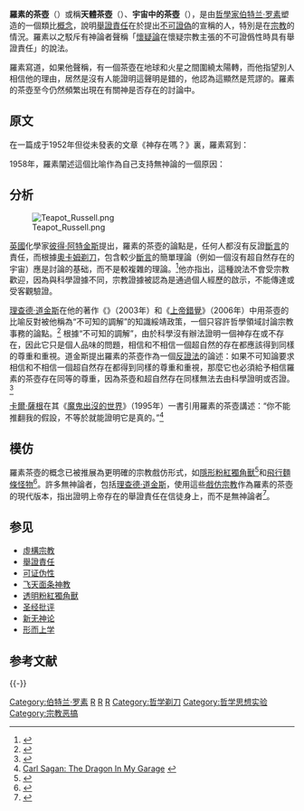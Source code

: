 {{Atheism}}

'''羅素的茶壺'''（{{lang-en|Russell's teapot}}）或稱'''天體茶壺'''（{{lang-en|Celestial Teapot}}）、'''宇宙中的茶壺'''（{{lang-en|Cosmic Teapot}}），是由[[哲學家|哲學家]][[伯特兰·罗素|伯特兰·罗素]]塑造的一個類比[[概念|概念]]，說明[[舉證責任_(哲學)|舉證責任]]在於提出[[可证伪性|不可證偽]]的宣稱的人，特別是在[[宗教|宗教]]的情況。羅素以之駁斥有神論者聲稱「[[懷疑論|懷疑論]]在懷疑宗教主張的不可證僞性時具有舉證責任」的說法。

羅素寫道，如果他聲稱，有一個茶壺在地球和火星之間圍繞太陽轉，而他指望別人相信他的理由，居然是沒有人能證明這聲明是錯的，他認為這顯然是荒謬的。羅素的茶壺至今仍然頻繁出現在有關神是否存在的討論中。

== 原文 ==
在一篇成于1952年但從未發表的文章《神存在嗎？》裏，羅素寫到：

{{quote|許多[[正統派基督教|正統派基督教]]人士認為應該由懷疑者來證僞那些受公認的[[教條|教條]]，而不是由那些教條主義者來證實它們。這當然是錯誤的。如果我說，地球和火星之間有個瓷製茶壺以[[橢圓軌道|橢圓軌道]]繞太陽公轉，只要我小心地補充說明這茶壺實在太小，即使用我們最強大的[[望遠鏡|望遠鏡]]也找不到它，那麼沒有人可以證僞我的主張。但如果我要聲明道，既然我的聲明無法被推翻，那麼向它提出懷疑對人類理性來說就是不可容忍的，我自然應當被看作在胡言亂語。但假設這茶壺的存在被古書所支持，並在每個星期日以神聖真理的形式教導給大衆，灌輸到每個在校孩童的心智中，那懷疑茶壺存在的人會被當作反常的特徵，懷疑者在[[啟蒙時代|啟蒙時代]]會受[[精神科醫師|精神科醫師]]注意，在更早的時代中則會被視為異端而受審判。<ref>{{Cite web |url=http://www.cfpf.org.uk/articles/religion/br/br_god.html |title=Bertrand Russell: Is There a God? |access-date=2010-09-04 |archive-date=2013-07-10 |archive-url=https://web.archive.org/web/20130710005113/https://www.cfpf.org.uk/articles/religion/br/br_god.html |dead-url=no }}</ref> 
}}

1958年，羅素闡述這個比喻作為自己支持無神論的一個原因：
{{quote|我應稱自己為[[不可知論者|不可知論者]]；但在实际意义上，我是[[無神論者|無神論者]]。我不認為[[基督教中的神|基督教中的神]]比[[奧林匹斯十二主神|奧林匹斯十二主神]]或[[瓦爾哈拉|瓦爾哈拉]]更可能存在。用另一個例證：沒有人可以證明，在地球和火星之間沒有一個以橢圓形軌道旋轉的瓷製茶壺，但沒人認為這充分可能在現實中存在。我覺得基督教的上帝一樣不可能。<ref name="garvey">{{Cite journal|first=Brian|last=Garvey|title=Absence of evidence, evidence of absence, and the atheist’s teapot|journal=[[Ars_Disputandi|Ars Disputandi]]|year=2010|volume=10|pages=9–22|url=http://www.arsdisputandi.org/publish/articles/000339/article.pdf|deadurl=yes|archiveurl=https://web.archive.org/web/20130124021207/http://www.arsdisputandi.org/publish/articles/000339/article.pdf|archivedate=2013-01-24}}</ref>
}}

== 分析 ==
[[File:Teapot_Russell.png|thumb]]

[[英國|英國]]化學家[[彼得·阿特金斯|彼得·阿特金斯]]提出，羅素的茶壺的論點是，任何人都沒有反證[[斷言|斷言]]的責任，而根據[[奧卡姆剃刀|奧卡姆剃刀]]，包含較少[[斷言|斷言]]的簡單理論（例如一個沒有超自然存在的宇宙）應是討論的基础，而不是較複雜的理論。<ref>{{Cite journal|title=The Oxford handbook of religion and science|editors=Clayton, Philip and Simpson, Zachary R.|first=Peter|last=Atkins|authorlink=Peter Atkins|contribution=Atheism and science|pages=129–130|postscript=<!--None-->|url=http://books.ca/books?id=-WhGyYy0SIoC&printsec=frontcover&source=gbs_ge_summary_r&cad=0#v=onepage&q&f=false|journal=|access-date=2013-05-04|archive-date=2019-06-11|archive-url=https://web.archive.org/web/20190611165600/http://books.ca/books?id=-WhGyYy0SIoC&printsec=frontcover&source=gbs_ge_summary_r&cad=0#v=onepage&q&f=false|dead-url=no}}</ref>他亦指出，這種說法不會受宗教歡迎，因為與科學證據不同，宗教證據被認為是通過個人經歷的啟示，不能傳達或受客觀驗證。

[[理查德·道金斯|理查德·道金斯]]在他的著作《{{link-en|魔鬼的牧師|A Devil's Chaplain}}》（2003年）和《[[上帝錯覺|上帝錯覺]]》（2006年）中用茶壺的比喻反對被他稱為“不可知的調解”的知識綏靖政策，一個只容許哲學領域討論宗教事務的論點。<ref name="devchap">{{cite book
|title = [[A_Devil's_Chaplain|A Devil's Chaplain]]
|author = [[Richard_Dawkins|Richard Dawkins]]
|publisher = [[Houghton_Mifflin|Houghton Mifflin]]
|media_type =
|pages =
|isbn = 0-618-33540-4
}}</ref>
根據“不可知的調解”，由於科學沒有辦法證明一個神存在或不存在，因此它只是個人品味的問題，相信和不相信一個超自然的存在都應該得到同樣的尊重和重視。道金斯提出羅素的茶壺作為一個[[反證法|反證法]]的論述：如果不可知論要求相信和不相信一個超自然存在都得到同樣的尊重和重視，那麼它也必須給予相信羅素的茶壺存在同等的尊重，因為茶壺和超自然存在同樣無法去由科學證明或否證。<ref name = "goddel">{{cite book
|title = [[The_God_Delusion|The God Delusion]]
|author = [[Richard_Dawkins|Richard Dawkins]]
|publisher = [[Houghton_Mifflin|Houghton Mifflin]]
|media_type =
|pages =
|isbn = 0-618-68000-4
}}</ref>

[[卡爾·薩根|卡爾·薩根]]在其《[[魔鬼出沒的世界|魔鬼出沒的世界]]》（1995年）一書引用羅素的茶壺講述：“你不能推翻我的假設，不等於就能證明它是真的。”<ref>[http://www.users.qwest.net/~jcosta3/article_dragon.htm Carl Sagan: The Dragon In My Garage<!-- Bot generated title -->] {{webarchive|url=https://web.archive.org/web/20110806082037/http://www.users.qwest.net/~jcosta3/article_dragon.htm |date=2011-08-06 }}</ref>

== 模仿 ==

羅素茶壺的概念已被推展為更明確的宗教戲仿形式，如[[隱形粉紅獨角獸|隱形粉紅獨角獸]]<ref name = "goddel">{{cite book
|title = [[The_God_Delusion|The God Delusion]]
|author = [[Richard_Dawkins|Richard Dawkins]]
|publisher = [[Houghton_Mifflin|Houghton Mifflin]]
|media_type =
|pages =
|isbn = 0-618-68000-4
}}</ref>和[[飛行麵條怪物|飛行麵條怪物]]<ref name="Wolf2006">{{cite news |title = The Church of the Non-Believers |first = Gary |last = Wolf |date = November 14, 2006 |publisher = [[Wired_News|Wired News]] |url = http://www.wired.com/wired/archive/14.11/atheism.html |accessdate = 2010-11-22 |archive-date = 2014-03-15 |archive-url = https://web.archive.org/web/20140315075008/http://www.wired.com/wired/archive/14.11/atheism.html |dead-url = no }}</ref>。許多無神論者，包括[[理查德·道金斯|理查德·道金斯]]，使用這些[[虛構宗教|戲仿宗教]]作為羅素的茶壺的現代版本，指出證明上帝存在的舉證責任在信徒身上，而不是無神論者<ref>{{cite book  |last = Dawkins | first = Richard |authorlink = Richard Dawkins| title = The God Delusion   year = 2006| publisher = Bantam |location = London |isbn = 978-0-593-05548-9 |chapter = Chapter 2: The God Hypothesis}}</ref>。

== 参见 ==
{{div col|4}}
* [[虛構宗教|虛構宗教]]
* [[舉證責任|舉證責任]]
* [[可证伪性|可证伪性]]
* [[飞天面条神教|飞天面条神教]]
* [[透明粉紅獨角獸|透明粉紅獨角獸]]
* [[圣经批评|圣经批评]]
* [[新无神论|新无神论]]
* [[形而上学|形而上学]]
{{div col end}}

== 参考文献 ==
{{Reflist}}


{{-}}
{{God Arguments}}
{{宗教哲學}}

{{无宗教}}
[[Category:伯特兰·罗素|Category:伯特兰·罗素]]
[[Category:無神論|R]]
[[Category:懷疑論|R]]
[[Category:宗教批判|R]]
[[Category:哲学剃刀|Category:哲学剃刀]]
[[Category:哲学思想实验|Category:哲学思想实验]]
[[Category:宗教恶搞|Category:宗教恶搞]]